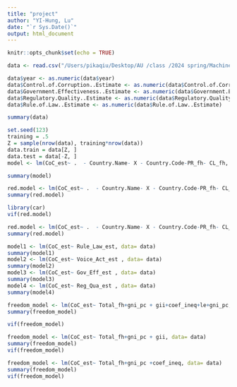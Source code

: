```yaml
---
title: "project"
author: "YI-Hung, Lu"
date: "`r Sys.Date()`"
output: html_document
---
```


```r
knitr::opts_chunk$set(echo = TRUE)
```

```r
data <- read.csv("/Users/pikaqiu/Desktop/AU /class /2024 spring/Machine Learning /grouped_pd.csv")
```

```r
data$year <- as.numeric(data$year)
data$Control.of.Corruption..Estimate <- as.numeric(data$Control.of.Corruption..Estimate)
data$Government.Effectiveness..Estimate <- as.numeric(data$Government.Effectiveness..Estimate)
data$Regulatory.Quality..Estimate <- as.numeric(data$Regulatory.Quality..Estimate)
data$Rule.of.Law..Estimate <- as.numeric(data$Rule.of.Law..Estimate)
```
```r
summary(data)
```

```r
set.seed(123)
training = .5
Z = sample(nrow(data), training*nrow(data))
data.train = data[Z, ]
data.test = data[-Z, ]
model <- lm(CoC_est~ .  - Country.Name- X - Country.Code-PR_fh- CL_fh, data= data)
```

```r
summary(model)
```
```r
red.model <- lm(CoC_est~ .  - Country.Name- X - Country.Code-PR_fh- CL_fh- Pol_Sta_est-GDP_current-Region_fh-le-coef_ineq-Voice_Act_est -Gov_Eff_est , data= data)
summary(red.model)
```
```r
library(car)
vif(red.model)
```
```r

red.model <- lm(CoC_est~ .  - Country.Name- X - Country.Code-PR_fh- CL_fh- Pol_Sta_est-GDP_current-Region_fh-le-coef_ineq-Voice_Act_est -Gov_Eff_est -Reg_Qua_est-gii-Total_fh       -   hdi      - gni_pc, data= data)
summary(red.model)

```
```r
 
model1 <- lm(CoC_est~ Rule_Law_est, data= data)
summary(model1)
model2 <- lm(CoC_est~ Voice_Act_est , data= data)
summary(model2)
model3 <- lm(CoC_est~ Gov_Eff_est , data= data)
summary(model3)
model4 <- lm(CoC_est~ Reg_Qua_est , data= data)
summary(model4)
```
```r
freedom_model <- lm(CoC_est~ Total_fh+gni_pc + gii+coef_ineq+le+gni_pc, data= data)
summary(freedom_model)
```
```r
vif(freedom_model)
```
```r
freedom_model <- lm(CoC_est~ Total_fh+gni_pc + gii, data= data)
summary(freedom_model)
vif(freedom_model)
```
```r
freedom_model <- lm(CoC_est~ Total_fh+gni_pc +coef_ineq, data= data)
summary(freedom_model)
vif(freedom_model)
```

